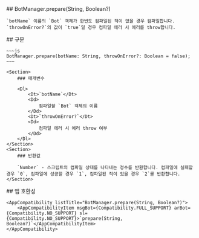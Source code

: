 
<Section>
    ## BotManager.prepare(String, Boolean?)

    `botName` 이름의 `Bot` 객체가 한번도 컴파일된 적이 없을 경우 컴파일합니다. `throwOnError?`의 값이 `true`일 경우 컴파일 에러 시 에러를 throw합니다.
</Section>
<Section>
    ## 구문

    ~~~js
    BotManager.prepare(botName: String, throwOnError?: Boolean = false);
    ~~~

    <Section>
        ### 매개변수

        <Dl>
            <Dt>`botName`</Dt>
            <Dd>
                컴파일할 `Bot` 객체의 이름
            </Dd>
            <Dt>`throwOnError?`</Dt>
            <Dd>
                컴파일 에러 시 에러 throw 여부
            </Dd>
        </Dl>
    </Section>
    <Section>
        ### 반환값

        `Number` - 스크립트의 컴파일 상태를 나타내는 정수를 반환합니다. 컴파일에 실패할 경우 `0`, 컴파일에 성공할 경우 `1`, 컴파일된 적이 있을 경우 `2`를 반환합니다.
    </Section>
</Section>
<Section>
    ## 앱 호환성

    <AppCompatibility listTitle="BotManager.prepare(String, Boolean?)">
        <AppCompatibilityItem msgBot={Compatibility.FULL_SUPPORT} arBot={Compatibility.NO_SUPPORT} sl={Compatibility.NO_SUPPORT}>`prepare(String, Boolean?)`</AppCompatibilityItem>
    </AppCompatibility>
</Section>